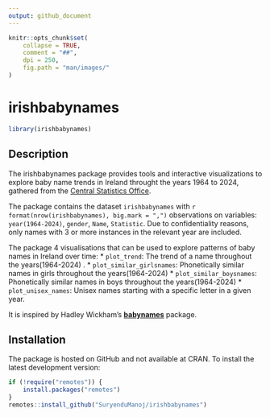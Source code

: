 ```yaml
---
output: github_document
---
```


```r
knitr::opts_chunk$set(
    collapse = TRUE,
    comment = "##",
    dpi = 250,
    fig.path = "man/images/"
)
```

# irishbabynames

```r
library(irishbabynames)
```


## Description

The irishbabynames package provides tools and interactive visualizations to explore baby name trends in Ireland throught the years 1964 to 2024, gathered from the [Central Statistics Office](https://www.cso.ie/en/interactivezone/visualisationtools/babynamesofireland/).

The package contains the dataset `irishbabynames` with `r  format(nrow(irishbabynames), big.mark = ",")` observations on variables: `year(1964-2024)`, `gender`, `Name`, `Statistic`. Due to confidentiality reasons, only names with 3 or more instances in the relevant year are included.

The package 4 visualisations that can be used to explore patterns of baby names in Ireland over time:
* `plot_trend`: The trend of a name throughout the years(1964-2024) .
* `plot_similar_girlsnames`: Phonetically similar names in girls throughout the years(1964-2024)
* `plot_similar_boysnames`: Phonetically similar names in boys throughout the years(1964-2024)
* `plot_unisex_names`: Unisex names starting with a specific letter in a given year.

It is inspired by Hadley Wickham's [**babynames**](https://cran.r-project.org/package=babynames) package.

## Installation

The package is hosted on GitHub and not available at CRAN. To install the latest development version:

```r
if (!require("remotes")) {
    install.packages("remotes")
}
remotes::install_github("SuryenduManoj/irishbabynames")
```

